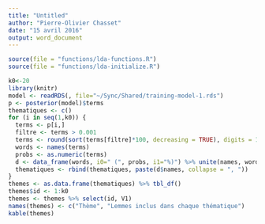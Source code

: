 ```yaml
---
title: "Untitled"
author: "Pierre-Olivier Chasset"
date: "15 avril 2016"
output: word_document
---
```


```r
source(file = "functions/lda-functions.R")
source(file = "functions/lda-initialize.R")

k0<-20
library(knitr)
model <- readRDS(, file="~/Sync/Shared/training-model-1.rds")
p <- posterior(model)$terms
thematiques <- c()
for (i in seq(1,k0)) {
  terms <- p[i,]
  filtre <- terms > 0.001
  terms <- round(sort(terms[filtre]*100, decreasing = TRUE), digits = 1)
  words <- names(terms)
  probs <- as.numeric(terms)
  d <- data_frame(words, i0=" (", probs, i1="%)") %>% unite(names, words, i0, probs, i1, sep = "")
  thematiques <- rbind(thematiques, paste(d$names, collapse = ", "))
}
themes <- as.data.frame(thematiques) %>% tbl_df()
themes$id <- 1:k0
themes <- themes %>% select(id, V1)
names(themes) <- c("Thème", "Lemmes inclus dans chaque thématique")
kable(themes)
```

